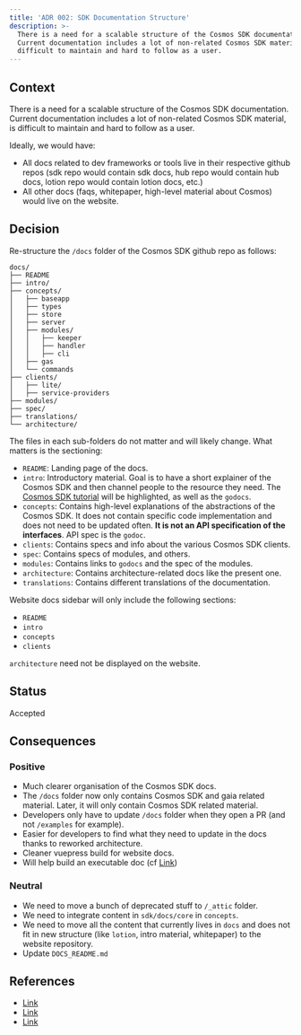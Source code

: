 ```yaml
---
title: 'ADR 002: SDK Documentation Structure'
description: >-
  There is a need for a scalable structure of the Cosmos SDK documentation.
  Current documentation includes a lot of non-related Cosmos SDK material, is
  difficult to maintain and hard to follow as a user.
---
```


## Context

There is a need for a scalable structure of the Cosmos SDK documentation. Current documentation includes a lot of non-related Cosmos SDK material, is difficult to maintain and hard to follow as a user.

Ideally, we would have:

* All docs related to dev frameworks or tools live in their respective github repos (sdk repo would contain sdk docs, hub repo would contain hub docs, lotion repo would contain lotion docs, etc.)
* All other docs (faqs, whitepaper, high-level material about Cosmos) would live on the website.

## Decision

Re-structure the `/docs` folder of the Cosmos SDK github repo as follows:

```text expandable
docs/
├── README
├── intro/
├── concepts/
│   ├── baseapp
│   ├── types
│   ├── store
│   ├── server
│   ├── modules/
│   │   ├── keeper
│   │   ├── handler
│   │   ├── cli
│   ├── gas
│   └── commands
├── clients/
│   ├── lite/
│   ├── service-providers
├── modules/
├── spec/
├── translations/
└── architecture/
```

The files in each sub-folders do not matter and will likely change. What matters is the sectioning:

* `README`: Landing page of the docs.
* `intro`: Introductory material. Goal is to have a short explainer of the Cosmos SDK and then channel people to the resource they need. The [Cosmos SDK tutorial](https://github.com/cosmos/sdk-application-tutorial/) will be highlighted, as well as the `godocs`.
* `concepts`: Contains high-level explanations of the abstractions of the Cosmos SDK. It does not contain specific code implementation and does not need to be updated often. **It is not an API specification of the interfaces**. API spec is the `godoc`.
* `clients`: Contains specs and info about the various Cosmos SDK clients.
* `spec`: Contains specs of modules, and others.
* `modules`: Contains links to `godocs` and the spec of the modules.
* `architecture`: Contains architecture-related docs like the present one.
* `translations`: Contains different translations of the documentation.

Website docs sidebar will only include the following sections:

* `README`
* `intro`
* `concepts`
* `clients`

`architecture` need not be displayed on the website.

## Status

Accepted

## Consequences

### Positive

* Much clearer organisation of the Cosmos SDK docs.
* The `/docs` folder now only contains Cosmos SDK and gaia related material. Later, it will only contain Cosmos SDK related material.
* Developers only have to update `/docs` folder when they open a PR (and not `/examples` for example).
* Easier for developers to find what they need to update in the docs thanks to reworked architecture.
* Cleaner vuepress build for website docs.
* Will help build an executable doc (cf [Link](https://github.com/cosmos/cosmos-sdk/issues/2611))

### Neutral

* We need to move a bunch of deprecated stuff to `/_attic` folder.
* We need to integrate content in `sdk/docs/core` in `concepts`.
* We need to move all the content that currently lives in `docs` and does not fit in new structure (like `lotion`, intro material, whitepaper) to the website repository.
* Update `DOCS_README.md`

## References

* [Link](https://github.com/cosmos/cosmos-sdk/issues/1460)
* [Link](https://github.com/cosmos/cosmos-sdk/pull/2695)
* [Link](https://github.com/cosmos/cosmos-sdk/issues/2611)
